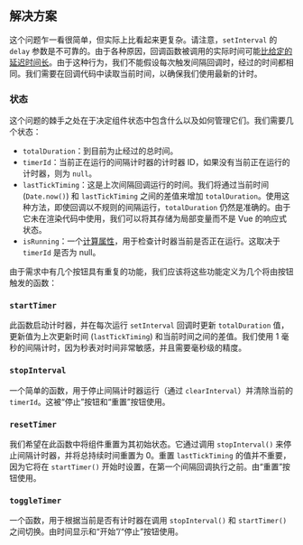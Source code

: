 
## 解决方案

这个问题乍一看很简单，但实际上比看起来更复杂。请注意，`setInterval` 的 `delay` 参数是不可靠的。由于各种原因，回调函数被调用的实际时间可能[比给定的延迟时间长](https://developer.mozilla.org/en-US/docs/Web/API/setTimeout#reasons_for_delays_longer_than_specified)。由于这种行为，我们不能假设每次触发间隔回调时，经过的时间都相同。我们需要在回调代码中读取当前时间，以确保我们使用最新的计时。

### 状态

这个问题的棘手之处在于决定组件状态中包含什么以及如何管理它们。我们需要几个状态：

* `totalDuration`：到目前为止经过的总时间。
* `timerId`：当前正在运行的间隔计时器的计时器 ID，如果没有当前正在运行的计时器，则为 `null`。
* `lastTickTiming`：这是上次间隔回调运行的时间。我们将通过当前时间 (`Date.now()`) 和 `lastTickTiming` 之间的差值来增加 `totalDuration`。使用这种方法，即使回调以不规则的间隔运行，`totalDuration` 仍然是准确的。由于它未在渲染代码中使用，我们可以将其存储为局部变量而不是 Vue 的响应式状态。
* `isRunning`：一个[计算属性](https://vuejs.org/guide/essentials/computed.html)，用于检查计时器当前是否正在运行。这取决于 `timerId` 是否为 null。

由于需求中有几个按钮具有重复的功能，我们应该将这些功能定义为几个将由按钮触发的函数：

### `startTimer`

此函数启动计时器，并在每次运行 `setInterval` 回调时更新 `totalDuration` 值，更新值为上次更新时间 (`lastTickTiming`) 和当前时间之间的差值。我们使用 1 毫秒的间隔计时，因为秒表对时间非常敏感，并且需要毫秒级的精度。

### `stopInterval`

一个简单的函数，用于停止间隔计时器运行（通过 `clearInterval`）并清除当前的 `timerId`。这被“停止”按钮和“重置”按钮使用。

### `resetTimer`

我们希望在此函数中将组件重置为其初始状态。它通过调用 `stopInterval()` 来停止间隔计时器，并将总持续时间重置为 0。重置 `lastTickTiming` 的值并不重要，因为它将在 `startTimer()` 开始时设置，在第一个间隔回调执行之前。由“重置”按钮使用。

### `toggleTimer`

一个函数，用于根据当前是否有计时器在调用 `stopInterval()` 和 `startTimer()` 之间切换。由时间显示和“开始”/“停止”按钮使用。

<TestCases />

<Notes />

